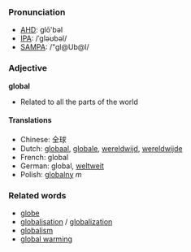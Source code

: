 ===Pronunciation===
*[[w:AHD|AHD]]: glō'bəl
*[[w:IPA|IPA]]: /ˈgləʊbəl/
*[[w:SAMPA|SAMPA]]: /"gl@Ub@l/

===Adjective===
'''global'''

*Related to all the parts of the world

====Translations====
*Chinese: 全球
*Dutch: [[globaal]], [[globale]], [[wereldwijd]], [[wereldwijde]]
*French: global
*German: global, [[weltweit]]
*Polish: [[globalny]] ''m''

===Related words===
*[[globe]]
*[[globalisation]] / [[globalization]]
*[[globalism]]
*[[global warming]]